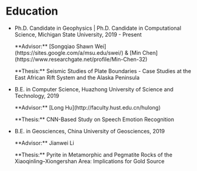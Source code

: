 # Education

- Ph.D. Candidate in Geophysics | Ph.D. Candidate in Computational Science, Michigan State University, 2019 - Present
    
    <p className="text-sm my-1"> **Advisor:** [Songqiao Shawn Wei](https://sites.google.com/a/msu.edu/swei/) & [Min Chen](https://www.researchgate.net/profile/Min-Chen-32)</p>

    <p className="text-sm my-1">**Thesis:** Seismic Studies of Plate Boundaries - Case Studies at the East African Rift System and the Alaska Peninsula</p>

- B.E. in Computer Science, Huazhong University of Science and Technology, 2019

    <p className="text-sm my-1"> **Advisor:** [Long Hu](http://faculty.hust.edu.cn/hulong)</p>

    <p className="text-sm my-1"> **Thesis:** CNN-Based Study on Speech Emotion Recognition</p>

- B.E. in Geosciences, China University of Geosciences, 2019

    <p className="text-sm my-1"> **Advisor:** Jianwei Li</p>

    <p className="text-sm my-1"> **Thesis:** Pyrite in Metamorphic and Pegmatite Rocks of the Xiaoqinling–Xiongershan Area: Implications for Gold Source</p>